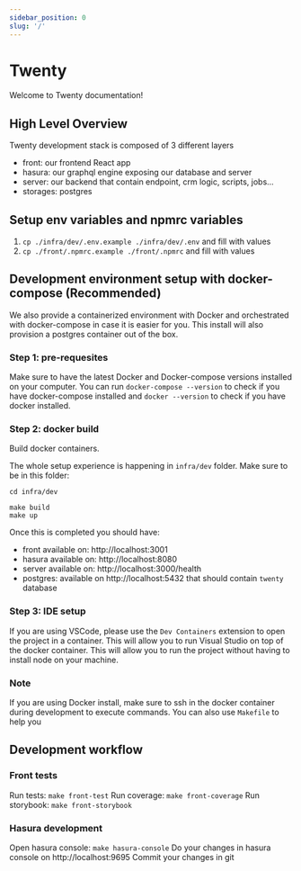 ```yaml
---
sidebar_position: 0
slug: '/'
---
```


# Twenty

Welcome to Twenty documentation!

## High Level Overview

Twenty development stack is composed of 3 different layers

- front: our frontend React app
- hasura: our graphql engine exposing our database and server
- server: our backend that contain endpoint, crm logic, scripts, jobs...
- storages: postgres

## Setup env variables and npmrc variables

1. `cp ./infra/dev/.env.example ./infra/dev/.env` and fill with values
2. `cp ./front/.npmrc.example ./front/.npmrc` and fill with values

## Development environment setup with docker-compose (Recommended)

We also provide a containerized environment with Docker and orchestrated with docker-compose in case it is easier for you. This install will also provision a postgres container out of the box.

### Step 1: pre-requesites

Make sure to have the latest Docker and Docker-compose versions installed on your computer. You can run `docker-compose --version` to check if you have docker-compose installed and `docker --version` to check if you have docker installed.

### Step 2: docker build

Build docker containers.

The whole setup experience is happening in `infra/dev` folder. Make sure to be in this folder:

```
cd infra/dev
```

```
make build
make up
```

Once this is completed you should have:

- front available on: http://localhost:3001
- hasura available on: http://localhost:8080
- server available on: http://localhost:3000/health
- postgres: available on http://localhost:5432 that should contain `twenty` database

### Step 3: IDE setup

If you are using VSCode, please use the `Dev Containers` extension to open the project in a container. This will allow you to run Visual Studio on top of the docker container. This will allow you to run the project without having to install node on your machine.

### Note

If you are using Docker install, make sure to ssh in the docker container during development to execute commands. You can also use `Makefile` to help you

## Development workflow

### Front tests

Run tests: `make front-test`
Run coverage: `make front-coverage`
Run storybook: `make front-storybook`

### Hasura development

Open hasura console: `make hasura-console`
Do your changes in hasura console on http://localhost:9695
Commit your changes in git